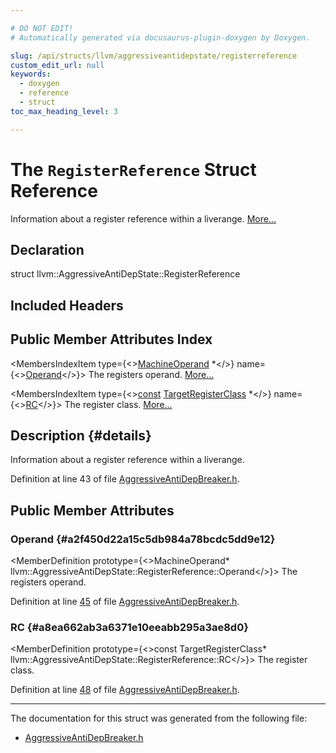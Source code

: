 ```yaml
---

# DO NOT EDIT!
# Automatically generated via docusaurus-plugin-doxygen by Doxygen.

slug: /api/structs/llvm/aggressiveantidepstate/registerreference
custom_edit_url: null
keywords:
  - doxygen
  - reference
  - struct
toc_max_heading_level: 3

---
```





# The `RegisterReference` Struct Reference

<DoxygenPage pluginConfig={pluginConfig}>

Information about a register reference within a liverange. <a href="#details">More...</a>

## Declaration

<CodeBlock>struct llvm::AggressiveAntiDepState::RegisterReference</CodeBlock>

## Included Headers

<IncludesList>
<IncludesListItem
  filePath="CodeGen/AggressiveAntiDepBreaker.h"
  permalink="/docs/api/files/lib/lib/codegen/aggressiveantidepbreaker-h"
  isLocal="true" />
</IncludesList>

## Public Member Attributes Index

<MembersIndex>

<MembersIndexItem
  type={<><a href="/docs/api/classes/llvm/machineoperand">MachineOperand</a> &#42;</>}
  name={<><a href="#a2f450d22a15c5db984a78bcdc5dd9e12">Operand</a></>}>
The registers operand. <a href="#a2f450d22a15c5db984a78bcdc5dd9e12">More...</a>
</MembersIndexItem>

<MembersIndexItem
  type={<><a href="/docs/api/files/lib/lib/target/lib/target/aarch64/aarch64promoteconstant-cpp/#a90f8350fecae261c25be85d38b451bff">const</a> <a href="/docs/api/classes/llvm/targetregisterclass">TargetRegisterClass</a> &#42;</>}
  name={<><a href="#a8ea662ab3a6371e10eeabb295a3ae8d0">RC</a></>}>
The register class. <a href="#a8ea662ab3a6371e10eeabb295a3ae8d0">More...</a>
</MembersIndexItem>

</MembersIndex>

## Description {#details}

Information about a register reference within a liverange.

Definition at line 43 of file <a href="/docs/api/files/lib/lib/codegen/aggressiveantidepbreaker-h">AggressiveAntiDepBreaker.h</a>.

<SectionDefinition>

## Public Member Attributes

### Operand {#a2f450d22a15c5db984a78bcdc5dd9e12}

<MemberDefinition
  prototype={<>MachineOperand&#42; llvm::AggressiveAntiDepState::RegisterReference::Operand</>}>
The registers operand.

Definition at line <a href="/docs/api/files/lib/lib/codegen/aggressiveantidepbreaker-h/#l00045">45</a> of file <a href="/docs/api/files/lib/lib/codegen/aggressiveantidepbreaker-h">AggressiveAntiDepBreaker.h</a>.
</MemberDefinition>

### RC {#a8ea662ab3a6371e10eeabb295a3ae8d0}

<MemberDefinition
  prototype={<>const TargetRegisterClass&#42; llvm::AggressiveAntiDepState::RegisterReference::RC</>}>
The register class.

Definition at line <a href="/docs/api/files/lib/lib/codegen/aggressiveantidepbreaker-h/#l00048">48</a> of file <a href="/docs/api/files/lib/lib/codegen/aggressiveantidepbreaker-h">AggressiveAntiDepBreaker.h</a>.
</MemberDefinition>

</SectionDefinition>

<hr/>

The documentation for this struct was generated from the following file:

<ul>
<li><a href="/docs/api/files/lib/lib/codegen/aggressiveantidepbreaker-h">AggressiveAntiDepBreaker.h</a></li>
</ul>

</DoxygenPage>

